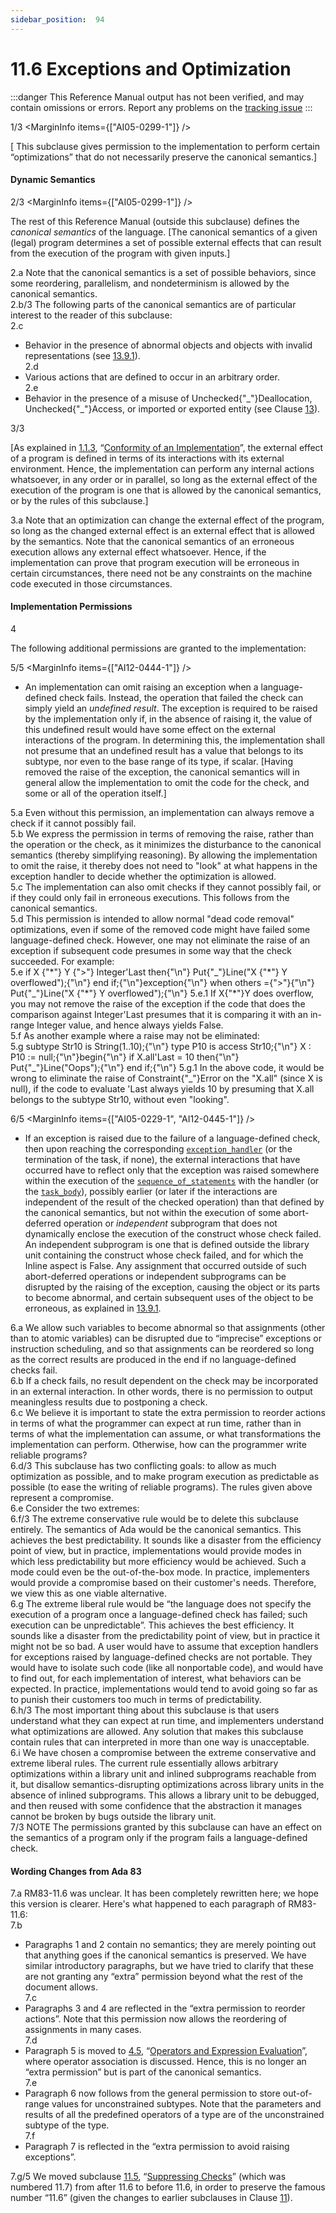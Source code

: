```yaml
---
sidebar_position:  94
---
```


# 11.6 Exceptions and Optimization

:::danger
This Reference Manual output has not been verified,
and may contain omissions or errors.
Report any problems on the [tracking issue](https://github.com/ada-lang-io/ada-lang-io/issues/20)
:::


<MarginText>1/3</MarginText>
<MarginInfo items={["AI05-0299-1"]} />
<p>[ This subclause gives permission to the implementation to perform certain &ldquo;optimizations&rdquo; that do not necessarily preserve the canonical semantics.] <br /></p>


#### Dynamic Semantics

<MarginText>2/3</MarginText>
<MarginInfo items={["AI05-0299-1"]} />
<p>The rest of this Reference Manual (outside this subclause) defines the <em>canonical semantics</em> of the language. [The canonical semantics of a given (legal) program determines a set of possible external effects that can result from the execution of the program with given inputs.] <br /></p>

<AnnotatedOnly>
<MarginText>2.a</MarginText>
<Admonition type="aarm" aarm="ramification">
<strong></strong>Note that the canonical semantics is a set of possible behaviors, since some reordering, parallelism, and nondeterminism is allowed by the canonical semantics. <br />
</Admonition>
</AnnotatedOnly>

<AnnotatedOnly>
<MarginText>2.b/3</MarginText>
<MarginInfo items={["AI05-0299-1"]} />
<Admonition type="aarm" aarm="discussion">
<strong></strong>The following parts of the canonical semantics are of particular interest to the reader of this subclause: <br />
</Admonition>
</AnnotatedOnly>

<AnnotatedOnly>
<MarginText>2.c</MarginText>
<ul>
<li>Behavior in the presence of abnormal objects and objects with invalid representations (see <a href="/docs/arm/AA-13/AA-13.9#Subclause_13.9.1">13.9.1</a>).<br /></li>
<MarginText>2.d</MarginText>
<li>Various actions that are defined to occur in an arbitrary order.<br /></li>
<MarginText>2.e</MarginText>
<li>Behavior in the presence of a misuse of Unchecked{"_"}Deallocation, Unchecked{"_"}Access, or imported or exported entity (see Clause <a href="/docs/arm/AA-13/">13</a>). <br /></li>
</ul>
</AnnotatedOnly>
<MarginText>3/3</MarginText>
<MarginInfo items={["AI05-0299-1"]} />
<p>[As explained in <a href="/docs/arm/AA-1/AA-1.1#Subclause_1.1.3">1.1.3</a>, &ldquo;<a href="/docs/arm/AA-1/AA-1.1#Subclause_1.1.3">Conformity of an Implementation</a>&rdquo;, the external effect of a program is defined in terms of its interactions with its external environment. Hence, the implementation can perform any internal actions whatsoever, in any order or in parallel, so long as the external effect of the execution of the program is one that is allowed by the canonical semantics, or by the rules of this subclause.] <br /></p>

<AnnotatedOnly>
<MarginText>3.a</MarginText>
<Admonition type="aarm" aarm="ramification">
<strong></strong>Note that an optimization can change the external effect of the program, so long as the changed external effect is an external effect that is allowed by the semantics. Note that the canonical semantics of an erroneous execution allows any external effect whatsoever. Hence, if the implementation can prove that program execution will be erroneous in certain circumstances, there need not be any constraints on the machine code executed in those circumstances. <br />
</Admonition>
</AnnotatedOnly>


#### Implementation Permissions

<MarginText>4</MarginText>
<p>The following additional permissions are granted to the implementation: <br /></p>

<MarginText>5/5</MarginText>
<MarginInfo items={["AI12-0444-1"]} />
<ul>
<li>An implementation can omit raising an exception when a language-defined check fails. Instead, the operation that failed the check can simply yield an <em>undefined result</em>. The exception is required to be raised by the implementation only if, in the absence of raising it, the value of this undefined result would have some effect on the external interactions of the program. In determining this, the implementation shall not presume that an undefined result has a value that belongs to its subtype, nor even to the base range of its type, if scalar. [Having removed the raise of the exception, the canonical semantics will in general allow the implementation to omit the code for the check, and some or all of the operation itself.] <br /></li>
</ul>
<AnnotatedOnly>
<MarginText>5.a</MarginText>
<Admonition type="aarm" aarm="ramification">
<strong></strong>Even without this permission, an implementation can always remove a check if it cannot possibly fail. <br />
</Admonition>
</AnnotatedOnly>

<AnnotatedOnly>
<MarginText>5.b</MarginText>
<Admonition type="aarm" aarm="reason">
<strong></strong>We express the permission in terms of removing the raise, rather than the operation or the check, as it minimizes the disturbance to the canonical semantics (thereby simplifying reasoning). By allowing the implementation to omit the raise, it thereby does not need to "look" at what happens in the exception handler to decide whether the optimization is allowed. <br />
</Admonition>
</AnnotatedOnly>

<AnnotatedOnly>
<MarginText>5.c</MarginText>
<Admonition type="aarm" aarm="discussion">
<strong></strong>The implementation can also omit checks if they cannot possibly fail, or if they could only fail in erroneous executions. This follows from the canonical semantics. <br />
</Admonition>
</AnnotatedOnly>

<AnnotatedOnly>
<MarginText>5.d</MarginText>
<Admonition type="aarm" aarm="implementation-note">
<strong></strong>This permission is intended to allow normal "dead code removal" optimizations, even if some of the removed code might have failed some language-defined check. However, one may not eliminate the raise of an exception if subsequent code presumes in some way that the check succeeded. For example: <br />
</Admonition>
</AnnotatedOnly>

<AnnotatedOnly>
<MarginText>5.e</MarginText>
<CodeBlock language="ada">
  if X {"*"} Y {">"} Integer'Last then{"\n"}      Put{"_"}Line("X {"*"} Y overflowed");{"\n"}  end if;{"\n"}exception{"\n"}  when others ={">"}{"\n"}      Put{"_"}Line("X {"*"} Y overflowed");{"\n"}

</CodeBlock>
</AnnotatedOnly>
<AnnotatedOnly>
<MarginText>5.e.1</MarginText>
<Admonition type="aarm" aarm="note">
If X{"*"}Y does overflow, you may not remove the raise of the exception if the code that does the comparison against Integer'Last presumes that it is comparing it with an in-range Integer value, and hence always yields False.<br />
</Admonition>
</AnnotatedOnly>

<AnnotatedOnly>
<MarginText>5.f</MarginText>
<Admonition type="aarm" aarm="note">
As another example where a raise may not be eliminated: <br />
</Admonition>
</AnnotatedOnly>

<AnnotatedOnly>
<MarginText>5.g</MarginText>
<CodeBlock language="ada">
  subtype Str10 is String(1..10);{"\n"}  type P10 is access Str10;{"\n"}  X : P10 := null;{"\n"}begin{"\n"}  if X.all'Last = 10 then{"\n"}      Put{"_"}Line("Oops");{"\n"}  end if;{"\n"}

</CodeBlock>
</AnnotatedOnly>
<AnnotatedOnly>
<MarginText>5.g.1</MarginText>
<Admonition type="aarm" aarm="note">
In the above code, it would be wrong to eliminate the raise of Constraint{"_"}Error on the "X.all" (since X is null), if the code to evaluate 'Last always yields 10 by presuming that X.all belongs to the subtype Str10, without even "looking". <br />
</Admonition>
</AnnotatedOnly>

<MarginText>6/5</MarginText>
<MarginInfo items={["AI05-0229-1", "AI12-0445-1"]} />
<ul>
<li>If an exception is raised due to the failure of a language-defined check, then upon reaching the corresponding <code><a href="/docs/arm/AA-11/AA-11.2#S0305">exception_handler</a></code> (or the termination of the task, if none), the external interactions that have occurred have to reflect only that the exception was raised somewhere within the execution of the <code><a href="/docs/arm/AA-5/AA-5.1#S0166">sequence_of_statements</a></code> with the handler (or the <code><a href="/docs/arm/AA-9/AA-9.1#S0248">task_body</a></code>), possibly earlier (or later if the interactions are independent of the result of the checked operation) than that defined by the canonical semantics, but not within the execution of some abort-deferred operation or <em>independent</em> subprogram that does not dynamically enclose the execution of the construct whose check failed. An independent subprogram is one that is defined outside the library unit containing the construct whose check failed, and for which the Inline aspect is False. Any assignment that occurred outside of such abort-deferred operations or independent subprograms can be disrupted by the raising of the exception, causing the object or its parts to become abnormal, and certain subsequent uses of the object to be erroneous, as explained in <a href="/docs/arm/AA-13/AA-13.9#Subclause_13.9.1">13.9.1</a>. <br /></li>
</ul>
<AnnotatedOnly>
<MarginText>6.a</MarginText>
<Admonition type="aarm" aarm="reason">
<strong></strong>We allow such variables to become abnormal so that assignments (other than to atomic variables) can be disrupted due to &ldquo;imprecise&rdquo; exceptions or instruction scheduling, and so that assignments can be reordered so long as the correct results are produced in the end if no language-defined checks fail. <br />
</Admonition>
</AnnotatedOnly>

<AnnotatedOnly>
<MarginText>6.b</MarginText>
<Admonition type="aarm" aarm="ramification">
<strong></strong>If a check fails, no result dependent on the check may be incorporated in an external interaction. In other words, there is no permission to output meaningless results due to postponing a check. <br />
</Admonition>
</AnnotatedOnly>

<AnnotatedOnly>
<MarginText>6.c</MarginText>
<Admonition type="aarm" aarm="discussion">
<strong></strong>We believe it is important to state the extra permission to reorder actions in terms of what the programmer can expect at run time, rather than in terms of what the implementation can assume, or what transformations the implementation can perform. Otherwise, how can the programmer write reliable programs?<br />
</Admonition>
</AnnotatedOnly>

<AnnotatedOnly>
<MarginText>6.d/3</MarginText>
<MarginInfo items={["AI05-0299-1"]} />
<Admonition type="aarm" aarm="note">
This subclause has two conflicting goals: to allow as much optimization as possible, and to make program execution as predictable as possible (to ease the writing of reliable programs). The rules given above represent a compromise.<br />
</Admonition>
</AnnotatedOnly>

<AnnotatedOnly>
<MarginText>6.e</MarginText>
<Admonition type="aarm" aarm="note">
Consider the two extremes:<br />
</Admonition>
</AnnotatedOnly>

<AnnotatedOnly>
<MarginText>6.f/3</MarginText>
<MarginInfo items={["AI05-0299-1"]} />
<Admonition type="aarm" aarm="note">
The extreme conservative rule would be to delete this subclause entirely. The semantics of Ada would be the canonical semantics. This achieves the best predictability. It sounds like a disaster from the efficiency point of view, but in practice, implementations would provide modes in which less predictability but more efficiency would be achieved. Such a mode could even be the out-of-the-box mode. In practice, implementers would provide a compromise based on their customer's needs. Therefore, we view this as one viable alternative.<br />
</Admonition>
</AnnotatedOnly>

<AnnotatedOnly>
<MarginText>6.g</MarginText>
<Admonition type="aarm" aarm="note">
The extreme liberal rule would be &ldquo;the language does not specify the execution of a program once a language-defined check has failed; such execution can be unpredictable&rdquo;. This achieves the best efficiency. It sounds like a disaster from the predictability point of view, but in practice it might not be so bad. A user would have to assume that exception handlers for exceptions raised by language-defined checks are not portable. They would have to isolate such code (like all nonportable code), and would have to find out, for each implementation of interest, what behaviors can be expected. In practice, implementations would tend to avoid going so far as to punish their customers too much in terms of predictability.<br />
</Admonition>
</AnnotatedOnly>

<AnnotatedOnly>
<MarginText>6.h/3</MarginText>
<MarginInfo items={["AI05-0299-1"]} />
<Admonition type="aarm" aarm="note">
The most important thing about this subclause is that users understand what they can expect at run time, and implementers understand what optimizations are allowed. Any solution that makes this subclause contain rules that can interpreted in more than one way is unacceptable.<br />
</Admonition>
</AnnotatedOnly>

<AnnotatedOnly>
<MarginText>6.i</MarginText>
<Admonition type="aarm" aarm="note">
We have chosen a compromise between the extreme conservative and extreme liberal rules. The current rule essentially allows arbitrary optimizations within a library unit and inlined subprograms reachable from it, but disallow semantics-disrupting optimizations across library units in the absence of inlined subprograms. This allows a library unit to be debugged, and then reused with some confidence that the abstraction it manages cannot be broken by bugs outside the library unit. <br />
</Admonition>
</AnnotatedOnly>

<AnnotatedOnly>
<MarginText>7/3</MarginText>
<MarginInfo items={["AI05-0299-1"]} />
<Admonition type="aarm" aarm="note">
NOTE   The permissions granted by this subclause can have an effect on the semantics of a program only if the program fails a language-defined check. <br />
</Admonition>
</AnnotatedOnly>

<AnnotatedOnly>

#### Wording Changes from Ada 83

</AnnotatedOnly>
<AnnotatedOnly>
<MarginText>7.a</MarginText>
<Admonition type="aarm" aarm="note">
RM83-11.6 was unclear. It has been completely rewritten here; we hope this version is clearer. Here's what happened to each paragraph of RM83-11.6: <br />
</Admonition>
</AnnotatedOnly>

<AnnotatedOnly>
<MarginText>7.b</MarginText>
<ul>
<li>Paragraphs 1 and 2 contain no semantics; they are merely pointing out that anything goes if the canonical semantics is preserved. We have similar introductory paragraphs, but we have tried to clarify that these are not granting any &ldquo;extra&rdquo; permission beyond what the rest of the document allows.<br /></li>
<MarginText>7.c</MarginText>
<li>Paragraphs 3 and 4 are reflected in the &ldquo;extra permission to reorder actions&rdquo;. Note that this permission now allows the reordering of assignments in many cases.<br /></li>
<MarginText>7.d</MarginText>
<li>Paragraph 5 is moved to <a href="/docs/arm/AA-4/AA-4.5">4.5</a>, &ldquo;<a href="/docs/arm/AA-4/AA-4.5">Operators and Expression Evaluation</a>&rdquo;, where operator association is discussed. Hence, this is no longer an &ldquo;extra permission&rdquo; but is part of the canonical semantics.<br /></li>
<MarginText>7.e</MarginText>
<li>Paragraph 6 now follows from the general permission to store out-of-range values for unconstrained subtypes. Note that the parameters and results of all the predefined operators of a type are of the unconstrained subtype of the type.<br /></li>
<MarginText>7.f</MarginText>
<li>Paragraph 7 is reflected in the &ldquo;extra permission to avoid raising exceptions&rdquo;. <br /></li>
</ul>
</AnnotatedOnly>
<AnnotatedOnly>
<MarginText>7.g/5</MarginText>
<MarginInfo items={["AI05-0299-1", "AI12-0005-1"]} />
<Admonition type="aarm" aarm="note">
We moved subclause <a href="/docs/arm/AA-11/AA-11.5">11.5</a>, &ldquo;<a href="/docs/arm/AA-11/AA-11.5">Suppressing Checks</a>&rdquo; (which was numbered 11.7) from after 11.6 to before 11.6, in order to preserve the famous number &ldquo;11.6&rdquo; (given the changes to earlier subclauses in Clause <a href="/docs/arm/AA-11/">11</a>). <br />
</Admonition>
</AnnotatedOnly>

